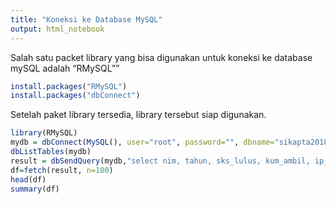 ```yaml
---
title: "Koneksi ke Database MySQL"
output: html_notebook
---
```


Salah satu packet library yang bisa digunakan untuk koneksi ke database mySQL adalah "RMySQL""

```r
install.packages("RMySQL")
install.packages("dbConnect")
```

Setelah paket library tersedia, library tersebut siap digunakan.

```r
library(RMySQL)
mydb = dbConnect(MySQL(), user="root", password="", dbname="sikapta2018", host="localhost")
dbListTables(mydb)
result = dbSendQuery(mydb,"select nim, tahun, sks_lulus, kum_ambil, ip_kum from mahasiswa_capaian_sks")
df=fetch(result, n=100)
head(df)
summary(df)

```

